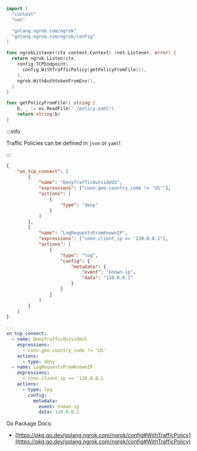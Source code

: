 ```go
import (
  "context"
  "net"

  "golang.ngrok.com/ngrok"
  "golang.ngrok.com/ngrok/config"
)

func ngrokListener(ctx context.Context) (net.Listener, error) {
  return ngrok.Listen(ctx,
    config.TCPEndpoint(
      config.WithTrafficPolicy(getPolicyFromFile()),
    ),
    ngrok.WithAuthtokenFromEnv(),
  )
}

func getPolicyFromFile() string {
	b, _ := os.ReadFile("./policy.yaml")
	return string(b)
}
```

:::info

Traffic Policies can be defined in `json` or `yaml`!

:::

```json title="policy.json"
{
	"on_tcp_connect": [
		{
			"name": "DenyTrafficOutsideUS",
			"expressions": ["conn.geo.country_code != 'US'"],
			"actions": [
				{
					"type": "deny"
				}
			]
		},
		{
			"name": "LogRequestsFromKnownIP",
			"expressions": ["conn.client_ip == '110.0.0.1"],
			"actions": [
				{
					"type": "log",
					"config": {
						"metadata": {
							"event": "known-ip",
							"data": "110.0.0.1"
						}
					}
				}
			]
		}
	]
}
```

```yaml title="policy.yaml"
---
on_tcp_connect:
  - name: DenyTrafficOutsideUS
    expressions:
      - conn.geo.country_code != 'US'
    actions:
      - type: deny
  - name: LogRequestsFromKnownIP
    expressions:
      - conn.client_ip == '110.0.0.1
    actions:
      - type: log
        config:
          metadata:
            event: known-ip
            data: 110.0.0.1
```

Go Package Docs:

- [https://pkg.go.dev/golang.ngrok.com/ngrok/config#WithTrafficPolicy](https://pkg.go.dev/golang.ngrok.com/ngrok/config#WithTrafficPolicy)
